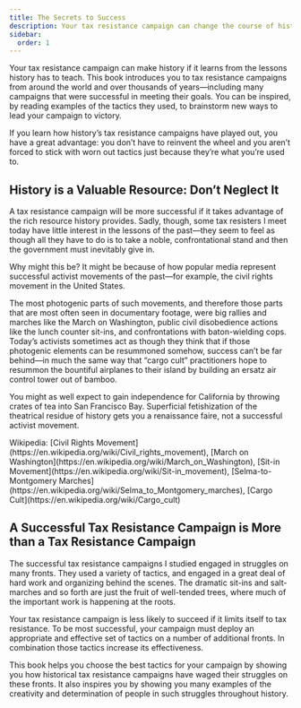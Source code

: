 ```yaml
---
title: The Secrets to Success
description: Your tax resistance campaign can change the course of history if it learns from the lessons history has to teach.
sidebar:
  order: 1
---
```


Your tax resistance campaign can make history if it learns from the lessons history has to teach.
This book introduces you to tax resistance campaigns from around the world and over thousands of years—including many campaigns that were successful in meeting their goals.
You can be inspired, by reading examples of the tactics they used, to brainstorm new ways to lead your campaign to victory.

If you learn how history’s tax resistance campaigns have played out, you have a great advantage:
you don’t have to reinvent the wheel and you aren’t forced to stick with worn out tactics just because they’re what you’re used to.

## History is a Valuable Resource: Don’t Neglect It

A tax resistance campaign will be more successful if it takes advantage of the rich resource history provides.
Sadly, though, some tax resisters I meet today have little interest in the lessons of the past—they seem to feel as though all they have to do is to take a noble, confrontational stand and then the government must inevitably give in.

Why might this be?
It might be because of how popular media represent successful activist movements of the past—for example, the civil rights movement in the United States.

The most photogenic parts of such movements, and therefore those parts that are most often seen in documentary footage, were big rallies and marches like the March on Washington, public civil disobedience actions like the lunch counter sit-ins, and confrontations with baton-wielding cops.
Today’s activists sometimes act as though they think that if those photogenic elements can be resummoned somehow, success can’t be far behind—in much the same way that “cargo cult” practitioners hope to resummon the bountiful airplanes to their island by building an ersatz air control tower out of bamboo.

You might as well expect to gain independence for California by throwing crates of tea into San Francisco Bay.
Superficial fetishization of the theatrical residue of history gets you a renaissance faire, not a successful activist movement.

<Aside type="tip" title="Links">
 Wikipedia: [Civil Rights Movement](https://en.wikipedia.org/wiki/Civil_rights_movement), [March on Washington](https://en.wikipedia.org/wiki/March_on_Washington), [Sit-in Movement](https://en.wikipedia.org/wiki/Sit-in_movement), [Selma-to-Montgomery Marches](https://en.wikipedia.org/wiki/Selma_to_Montgomery_marches), [Cargo Cult](https://en.wikipedia.org/wiki/Cargo_cult)
</Aside>

## A Successful Tax Resistance Campaign is More than a Tax Resistance Campaign

The successful tax resistance campaigns I studied engaged in struggles on many fronts.
They used a variety of tactics, and engaged in a great deal of hard work and organizing behind the scenes.
The dramatic sit-ins and salt-marches and so forth are just the fruit of well-tended trees, where much of the important work is happening at the roots.

Your tax resistance campaign is less likely to succeed if it limits itself to tax resistance.
To be most successful, your campaign must deploy an appropriate and effective set of tactics on a number of additional fronts.
In combination those tactics increase its effectiveness.

This book helps you choose the best tactics for your campaign by showing you how historical tax resistance campaigns have waged their struggles on these fronts.
It also inspires you by showing you many examples of the creativity and determination of people in such struggles throughout history.
